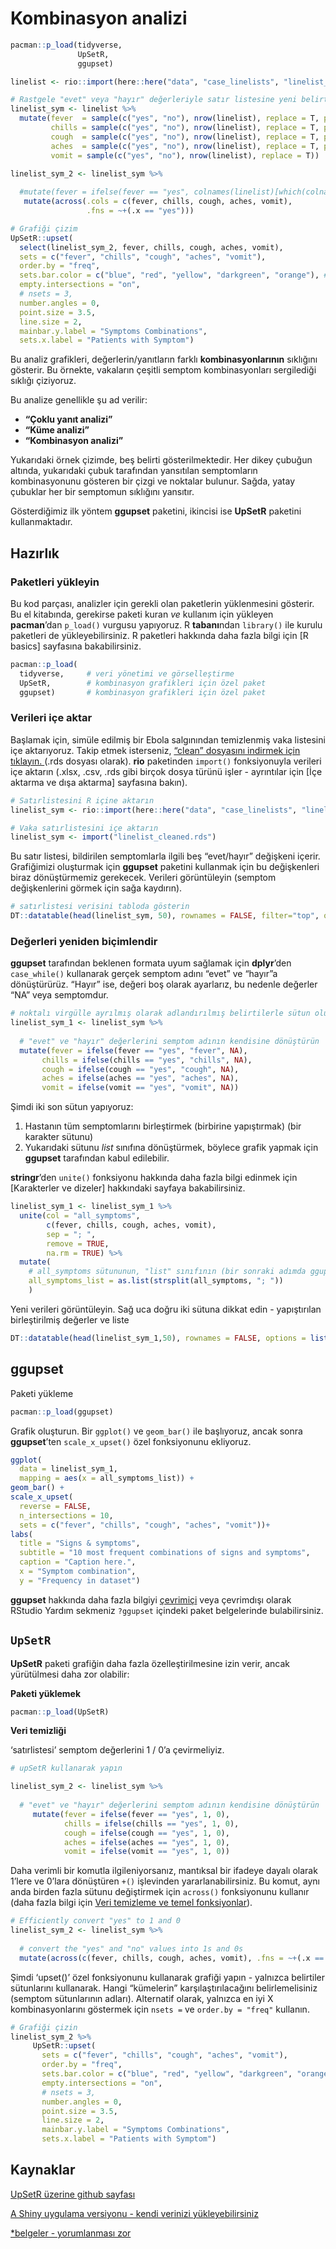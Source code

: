 
# Kombinasyon analizi { }  

```r
pacman::p_load(tidyverse,
               UpSetR,
               ggupset)

linelist <- rio::import(here::here("data", "case_linelists", "linelist_cleaned.rds"))

# Rastgele "evet" veya "hayır" değerleriyle satır listesine yeni belirti değişkenleri ekler
linelist_sym <- linelist %>% 
  mutate(fever  = sample(c("yes", "no"), nrow(linelist), replace = T, prob = c(0.80, 0.20)),
         chills = sample(c("yes", "no"), nrow(linelist), replace = T, prob = c(0.20, 0.80)),
         cough  = sample(c("yes", "no"), nrow(linelist), replace = T, prob = c(0.9, 0.15)),
         aches  = sample(c("yes", "no"), nrow(linelist), replace = T, prob = c(0.10, 0.90)),
         vomit = sample(c("yes", "no"), nrow(linelist), replace = T))

linelist_sym_2 <- linelist_sym %>% 
     
  #mutate(fever = ifelse(fever == "yes", colnames(linelist)[which(colnames(linelist) == "fever")]))
   mutate(across(.cols = c(fever, chills, cough, aches, vomit),
                 .fns = ~+(.x == "yes")))   

# Grafiği çizim
UpSetR::upset(
  select(linelist_sym_2, fever, chills, cough, aches, vomit),
  sets = c("fever", "chills", "cough", "aches", "vomit"),
  order.by = "freq",
  sets.bar.color = c("blue", "red", "yellow", "darkgreen", "orange"), # seçenekli renkler
  empty.intersections = "on",
  # nsets = 3,
  number.angles = 0,
  point.size = 3.5,
  line.size = 2, 
  mainbar.y.label = "Symptoms Combinations",
  sets.x.label = "Patients with Symptom")

```



Bu analiz grafikleri, değerlerin/yanıtların farklı **kombinasyonlarının** sıklığını gösterir. Bu örnekte, vakaların çeşitli semptom kombinasyonları sergilediği sıklığı çiziyoruz.

Bu analize genellikle şu ad verilir:

* **"Çoklu yanıt analizi"**
* **"Küme analizi"**
* **"Kombinasyon analizi"**

Yukarıdaki örnek çizimde, beş belirti gösterilmektedir. Her dikey çubuğun altında, yukarıdaki çubuk tarafından yansıtılan semptomların kombinasyonunu gösteren bir çizgi ve noktalar bulunur. Sağda, yatay çubuklar her bir semptomun sıklığını yansıtır.

Gösterdiğimiz ilk yöntem **ggupset** paketini, ikincisi ise **UpSetR** paketini kullanmaktadır.

## Hazırlık {  }

### Paketleri yükleyin {.unnumbered}

Bu kod parçası, analizler için gerekli olan paketlerin yüklenmesini gösterir. Bu el kitabında, gerekirse paketi kuran *ve* kullanım için yükleyen **pacman**'dan `p_load()` vurgusu yapıyoruz. R **tabanı**ndan `library()` ile kurulu paketleri de yükleyebilirsiniz. R paketleri hakkında daha fazla bilgi için [R basics] sayfasına bakabilirsiniz.

```r
pacman::p_load(
  tidyverse,     # veri yönetimi ve görselleştirme
  UpSetR,        # kombinasyon grafikleri için özel paket
  ggupset)       # kombinasyon grafikleri için özel paket
```

<!-- ======================================================= -->
### Verileri içe aktar {.unnumbered}


Başlamak için, simüle edilmiş bir Ebola salgınından temizlenmiş vaka listesini içe aktarıyoruz. Takip etmek isterseniz, <a href='https://github.com/appliedepi/epirhandbook_eng/raw/master/data/case_linelists/linelist_cleaned.rds' class='download-button'>"clean" dosyasını indirmek için tıklayın. </a> (.rds dosyası olarak). **rio** paketinden `import()` fonksiyonuyla verileri içe aktarın (.xlsx, .csv, .rds gibi birçok dosya türünü işler - ayrıntılar için [İçe aktarma ve dışa aktarma] sayfasına bakın).


```r
# Satırlistesini R içine aktarın
linelist_sym <- rio::import(here::here("data", "case_linelists", "linelist_cleaned.rds"))
```

```r
# Vaka satırlistesini içe aktarın
linelist_sym <- import("linelist_cleaned.rds")
```


Bu satır listesi, bildirilen semptomlarla ilgili beş "evet/hayır" değişkeni içerir. Grafiğimizi oluşturmak için **ggupset** paketini kullanmak için bu değişkenleri biraz dönüştürmemiz gerekecek. Verileri görüntüleyin (semptom değişkenlerini görmek için sağa kaydırın).

```r
# satırlistesi verisini tabloda gösterin
DT::datatable(head(linelist_sym, 50), rownames = FALSE, filter="top", options = list(pageLength = 5, scrollX=T), class = 'white-space: nowrap' )
```



<!-- ======================================================= -->
### Değerleri yeniden biçimlendir {.unnumbered}

**ggupset** tarafından beklenen formata uyum sağlamak için **dplyr**'den `case_while()` kullanarak gerçek semptom adını "evet" ve "hayır"a dönüştürürüz. "Hayır" ise, değeri boş olarak ayarlarız, bu nedenle değerler "NA" veya semptomdur. 
 

```r
# noktalı virgülle ayrılmış olarak adlandırılmış belirtilerle sütun oluşturun
linelist_sym_1 <- linelist_sym %>% 
  
  # "evet" ve "hayır" değerlerini semptom adının kendisine dönüştürün
  mutate(fever = ifelse(fever == "yes", "fever", NA), 
       chills = ifelse(chills == "yes", "chills", NA),
       cough = ifelse(cough == "yes", "cough", NA),
       aches = ifelse(aches == "yes", "aches", NA),
       vomit = ifelse(vomit == "yes", "vomit", NA))
```

Şimdi iki son sütun yapıyoruz:

1. Hastanın tüm semptomlarını birleştirmek (birbirine yapıştırmak) (bir karakter sütunu)
2. Yukarıdaki sütunu *list* sınıfına dönüştürmek, böylece grafik yapmak için **ggupset** tarafından kabul edilebilir.

**stringr**'den `unite()` fonksiyonu hakkında daha fazla bilgi edinmek için [Karakterler ve dizeler] hakkındaki sayfaya bakabilirsiniz.

```r
linelist_sym_1 <- linelist_sym_1 %>% 
  unite(col = "all_symptoms",
        c(fever, chills, cough, aches, vomit), 
        sep = "; ",
        remove = TRUE,
        na.rm = TRUE) %>% 
  mutate(
    # all_symptoms sütununun, "list" sınıfının (bir sonraki adımda ggupset() kullanmak için gereklidir) bir kopyasını yapın
    all_symptoms_list = as.list(strsplit(all_symptoms, "; "))
    )
```

Yeni verileri görüntüleyin. Sağ uca doğru iki sütuna dikkat edin - yapıştırılan birleştirilmiş değerler ve liste

```r
DT::datatable(head(linelist_sym_1,50), rownames = FALSE, options = list(pageLength = 5, scrollX=T), class = 'white-space: nowrap')
```


<!-- ======================================================= -->
## **ggupset** {  }

Paketi yükleme 

```r
pacman::p_load(ggupset)
```


Grafik oluşturun. Bir `ggplot()` ve `geom_bar()` ile başlıyoruz, ancak sonra **ggupset**'ten `scale_x_upset()` özel fonksiyonunu ekliyoruz. 

```r
ggplot(
  data = linelist_sym_1,
  mapping = aes(x = all_symptoms_list)) +
geom_bar() +
scale_x_upset(
  reverse = FALSE,
  n_intersections = 10,
  sets = c("fever", "chills", "cough", "aches", "vomit"))+
labs(
  title = "Signs & symptoms",
  subtitle = "10 most frequent combinations of signs and symptoms",
  caption = "Caption here.",
  x = "Symptom combination",
  y = "Frequency in dataset")

```
  
**ggupset** hakkında daha fazla bilgiyi [çevrimiçi](https://rdrr.io/cran/ggupset/man/scale_x_upset.html) veya çevrimdışı olarak RStudio Yardım sekmeniz `?ggupset` içindeki paket belgelerinde bulabilirsiniz.


<!-- ============================================ ========= -->
## `UpSetR` { }

**UpSetR** paketi grafiğin daha fazla özelleştirilmesine izin verir, ancak yürütülmesi daha zor olabilir:


**Paketi yüklemek**

```r
pacman::p_load(UpSetR)
```

**Veri temizliği**  

'satırlistesi' semptom değerlerini 1 / 0'a çevirmeliyiz.

```r
# upSetR kullanarak yapın

linelist_sym_2 <- linelist_sym %>% 
  
  # "evet" ve "hayır" değerlerini semptom adının kendisine dönüştürün
     mutate(fever = ifelse(fever == "yes", 1, 0), 
            chills = ifelse(chills == "yes", 1, 0),
            cough = ifelse(cough == "yes", 1, 0),
            aches = ifelse(aches == "yes", 1, 0),
            vomit = ifelse(vomit == "yes", 1, 0))
```

Daha verimli bir komutla ilgileniyorsanız, mantıksal bir ifadeye dayalı olarak 1'lere ve 0'lara dönüştüren `+()` işlevinden yararlanabilirsiniz. Bu komut, aynı anda birden fazla sütunu değiştirmek için `across()` fonksiyonunu kullanır (daha fazla bilgi için [Veri temizleme ve temel fonksiyonlar](#clean_across)).  


```r
# Efficiently convert "yes" to 1 and 0
linelist_sym_2 <- linelist_sym %>% 
  
  # convert the "yes" and "no" values into 1s and 0s
  mutate(across(c(fever, chills, cough, aches, vomit), .fns = ~+(.x == "yes")))
```


Şimdi 'upset()' özel fonksiyonunu kullanarak grafiği yapın - yalnızca belirtiler sütunlarını kullanarak. Hangi "kümelerin" karşılaştırılacağını belirlemelisiniz (semptom sütunlarının adları). Alternatif olarak, yalnızca en iyi X kombinasyonlarını göstermek için `nsets = ` ve `order.by = "freq"` kullanın.

```r

# Grafiği çizin
linelist_sym_2 %>% 
     UpSetR::upset(
       sets = c("fever", "chills", "cough", "aches", "vomit"),
       order.by = "freq",
       sets.bar.color = c("blue", "red", "yellow", "darkgreen", "orange"), # optional colors
       empty.intersections = "on",
       # nsets = 3,
       number.angles = 0,
       point.size = 3.5,
       line.size = 2, 
       mainbar.y.label = "Symptoms Combinations",
       sets.x.label = "Patients with Symptom")

```


<!-- ======================================================= -->
## Kaynaklar {  }

[UpSetR üzerine github sayfası](https://github.com/hms-dbmi/UpSetR)  

[A Shiny uygulama versiyonu - kendi verinizi yükleyebilirsiniz](https://gehlenborglab.shinyapps.io/upsetr/)  

[*belgeler - yorumlanması zor](https://cran.r-project.org/web/packages/UpSetR/UpSetR.pdf)  


